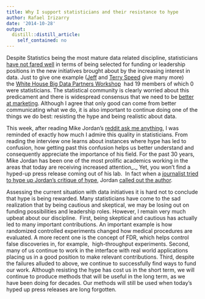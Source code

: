 ```yaml
---
title: Why I support statisticians and their resistance to hype
author: Rafael Irizarry
date: '2014-10-28'
output:
  distill::distill_article:
    self_contained: no
---
```


Despite Statistics being the most mature data related discipline, statisticians [have not fared well](http://simplystatistics.org/posts/2014-05-07-why-big-data-is-in-trouble-they-forgot-about-applied-statistics/) in terms of being selected for funding or leadership positions in the new initiatives brought about by the increasing interest in data. Just to give one example ([Jeff](http://simplystatistics.org/posts/2014-05-07-why-big-data-is-in-trouble-they-forgot-about-applied-statistics/) and [Terry Speed](http://www.chalmers.se/en/areas-of-advance/ict/calendar/Pages/Terry-Speed.aspx) give many more) the [White House Big Data Partners Workshop](http://www.nitrd.gov/nitrdgroups/index.php?title=White_House_Big_Data_Partners_Workshop)  had 19 members of which 0 were statisticians. The statistical community is clearly worried about this predicament and there is widespread consensus that we need to be [better at marketing](http://simplystatistics.org/posts/2012-08-14-statistics-statisticians-need-better-marketing/). Although I agree that only good can come from better communicating what we do, it is also important to continue doing one of the things we do best: resisting the hype and being realistic about data.

This week, after reading Mike Jordan's [reddit ask me anything](http://www.reddit.com/r/MachineLearning/comments/2fxi6v/ama_michael_i_jordan), I was reminded of exactly how much I admire this quality in statisticians. From reading the interview one learns about instances where hype has led to confusion, how getting past this confusion helps us better understand and consequently appreciate the importance of his field. For the past 30 years, Mike Jordan has been one of the most prolific academics working in the areas that today are receiving increased attention_._ Yet, you won't find a hyped-up press release coming out of his lab.  In fact when a [journalist tried to hype up Jordan's critique of hype](http://spectrum.ieee.org/robotics/artificial-intelligence/machinelearning-maestro-michael-jordan-on-the-delusions-of-big-data-and-other-huge-engineering-efforts), Jordan [called out the author](https://amplab.cs.berkeley.edu/2014/10/22/big-data-hype-the-media-and-other-provocative-words-to-put-in-a-title/).

Assessing the current situation with data initiatives it is hard not to conclude that hype is being rewarded. Many statisticians have come to the sad realization that by being cautious and skeptical, we may be losing out on funding possibilities and leadership roles. However, I remain very much upbeat about our discipline.  First, being skeptical and cautious has actually led to many important contributions. An important example is how randomized controlled experiments changed how medical procedures are evaluated. A more recent one is the concept of FDR, which helps control false discoveries in, for example,  high-throughput experiments. Second, many of us continue to work in the interface with real world applications placing us in a good position to make relevant contributions. Third, despite the failures alluded to above, we continue to successfully find ways to fund our work. Although resisting the hype has cost us in the short term, we will continue to produce methods that will be useful in the long term, as we have been doing for decades. Our methods will still be used when today's hyped up press releases are long forgotten.

&nbsp;

&nbsp;
